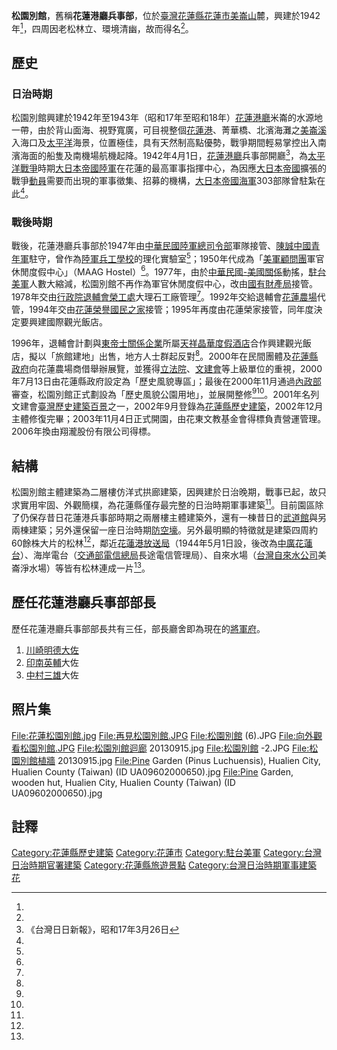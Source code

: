 {{coord|23.98261|N|121.615462|E|display=title}}
{{tw monument
|name       = 松園別館
|formername = 花蓮港廳兵事部
|image      = 松園別館1.jpg
|imagename  = 松園別館
{{Infobox mapframe|tyep=shape|zoom=15|frame-width=280}}
|othername  = 松園別館
|formalname= 
|level      = [[花蓮縣文化資產#歷史建築|歷史建築]]
|class      = 建築物類
|time       = {{flagicon|Empire of Japan}} 日本昭和17年（1942年）
|location   = {{TWN}}[[花蓮縣|花蓮縣]][[花蓮市|花蓮市]]松園街65號
|open       = 
|cost       = 全票60元 優待票40元 團體票（20人以上）50元 
|reg_url    = https://nchdb.boch.gov.tw/assets/advanceSearch/historicalBuilding/20020923000002
|website    = http://www.pinegarden.com.tw/
}}
'''松園別館'''，舊稱'''花蓮港廳兵事部'''，位於[[臺灣|臺灣]][[花蓮縣|花蓮縣]][[花蓮市|花蓮市]][[美崙山|美崙山]]麓，興建於1942年<ref name="關於松園別館"/>，四周因老松林立、環境清幽，故而得名<ref name="文化資產局"/>。

== 歷史 ==

=== 日治時期 ===
松園別館興建於1942年至1943年（昭和17年至昭和18年）[[花蓮港廳|花蓮港廳]]米崙的水源地一帶，由於背山面海、視野寬廣，可目視整個[[花蓮港|花蓮港]]、菁華橋、北濱海灘之[[美崙溪|美崙溪]]入海口及[[太平洋|太平洋]]海景，位置極佳，具有天然制高點優勢，戰爭期間輕易掌控出入南濱海面的船隻及南機場航機起降<ref name="關於松園別館" >。1942年4月1日，[[花蓮港廳|花蓮港廳]]兵事部開廳<ref>《台灣日日新報》，昭和17年3月26日</ref>，為[[太平洋戰爭|太平洋戰爭]]時期[[大日本帝國陸軍|大日本帝國陸軍]]在花蓮的最高軍事指揮中心，為因應[[大日本帝國|大日本帝國]]擴張的戰爭[[動員|動員]]需要而出現的軍事徵集、招募的機構，[[大日本帝國海軍|大日本帝國海軍]]303部隊曾駐紮在此<ref name="松園別館介紹" />。

=== 戰後時期 ===
戰後，花蓮港廳兵事部於1947年由[[中華民國陸軍總司令部|中華民國陸軍總司令部]]軍隊接管、[[陳誠|陳誠]][[中國青年軍|中國青年軍]]駐守，曾作為[[陸軍兵工學校|陸軍兵工學校]]的理化實驗室<ref name="文化資產局" />；1950年代成為「[[美軍顧問團_(中華民國)|美軍顧問團]]軍官休閒度假中心」（MAAG Hostel）<ref name="松園別館介紹" />。1977年，由於[[中華民國-美國關係|中華民國-美國關係]]動搖，[[駐台美軍|駐台美軍]]人數大縮減，松園別館不再作為軍官休閒度假中心，改由[[國有財產局|國有財產局]]接管。1978年交由[[行政院退輔會榮工處|行政院退輔會榮工處]]大理石工廠管理<ref name="文化資產局" />。1992年交給退輔會[[花蓮農場|花蓮農場]]代管，1994年交由[[花蓮榮譽國民之家|花蓮榮譽國民之家]]接管；1995年再度由花蓮榮家接管，同年度決定要興建國際觀光飯店。

1996年，退輔會計劃與[[東帝士關係企業|東帝士關係企業]]所屬[[天祥晶華度假酒店|天祥晶華度假酒店]]合作興建觀光飯店，擬以「旅館建地」出售，地方人士群起反對<ref name="松園別館介紹"/>。2000年在民間團體及[[花蓮縣政府|花蓮縣政府]]向花蓮農場商借舉辦展覽，並獲得[[立法院|立法院]]、[[文建會|文建會]]等上級單位的重視，2000年7月13日由花蓮縣政府設定為「歷史風貌專區」；最後在2000年11月通過[[中華民國內政部|內政部]]審查，松園別館正式劃設為「歷史風貌公園用地」，並展開整修<ref name="松園別館介紹"/><ref name="文化資產局"/>。2001年名列文建會[[臺灣歷史建築百景|臺灣歷史建築百景]]之一，2002年9月登錄為[[花蓮縣歷史建築|花蓮縣歷史建築]]，2002年12月主體修復完畢；2003年11月4日正式開園，由花東文教基金會得標負責營運管理。2006年換由翔瀧股份有限公司得標。

== 結構 ==
松園別館主體建築為二層樓仿洋式拱廊建築，因興建於日治晚期，戰事已起，故只求實用牢固、外觀簡樸，為花蓮縣僅存最完整的日治時期軍事建築<ref name="文化資產局"/>。目前園區除了仍保存昔日花蓮港兵事部時期之兩層樓主體建築外，還有一棟昔日的[[武道館|武道館]]與另兩棟建築；另外還保留一座日治時期[[防空壕|防空壕]]。另外最明顯的特徵就是建築四周約60餘株大片的松林<ref name="松園別館介紹"/>，鄰近[[花蓮港放送局|花蓮港放送局]]（1944年5月1日設，後改為[[中廣花蓮台|中廣花蓮台]]）、海岸電台（[[交通部電信總局|交通部電信總局]]長途電信管理局）、自來水場（[[台灣自來水公司|台灣自來水公司]]美崙淨水場）等皆有松林連成一片<ref name="關於松園別館"/>。

== 歷任花蓮港廳兵事部部長 ==
歷任花蓮港廳兵事部部長共有三任，部長廳舍即為現在的[[將軍府_(花蓮)|將軍府]]。

# [[川崎明德|川崎明德]][[大佐|大佐]]
# [[印南英輔|印南英輔]]大佐
# [[中村三雄|中村三雄]]大佐

== 照片集 ==
<gallery>
File:花蓮松園別館.jpg
File:再見松園別館.JPG
File:松園別館 (6).JPG
File:向外觀看松園別館.JPG
File:松園別館迴廊 20130915.jpg
File:松園別館 -2.JPG
File:松園別館植牆 20130915.jpg
File:Pine Garden (Pinus Luchuensis), Hualien City, Hualien County (Taiwan) (ID UA09602000650).jpg
File:Pine Garden, wooden hut, Hualien City, Hualien County (Taiwan) (ID UA09602000650).jpg
</gallery>

== 註釋 ==
{{commons category|The Pine Garden}}
{{Reflist| refs=
<ref name="文化資產局">{{cite web|url=https://nchdb.boch.gov.tw/assets/advanceSearch/historicalBuilding/20020923000002|title=松園別館|author=|publisher=文化部文化資產局|date=|accessdate=|archive-date=2019-06-09|archive-url=https://web.archive.org/web/20190609161659/https://nchdb.boch.gov.tw/assets/advanceSearch/historicalBuilding/20020923000002|dead-url=no}}</ref>

<ref name="關於松園別館">{{cite web|url=http://www.pinegarden.com.tw/?page_id=10|title=關於松園別館|author=|publisher=松園別館|date=|accessdate=2015-09-11|archive-date=2019-06-13|archive-url=https://web.archive.org/web/20190613113540/http://www.pinegarden.com.tw/?page_id=10|dead-url=no}}</ref>

<ref name="松園別館介紹">{{cite web|url=https://www.hccc.gov.tw/zh-tw/CulturalHeritage/Detail/19|title=松園別館介紹|author=|publisher=花蓮縣文化局|date=|accessdate=|archive-date=2020-09-25|archive-url=https://web.archive.org/web/20200925035306/https://www.hccc.gov.tw/zh-tw/CulturalHeritage/Detail/19|dead-url=no}}</ref>
}}

{{花蓮縣文化資產}}
{{臺灣歷史建築百景}}

[[Category:花蓮縣歷史建築|Category:花蓮縣歷史建築]]
[[Category:花蓮市|Category:花蓮市]]
[[Category:駐台美軍|Category:駐台美軍]]
[[Category:台灣日治時期官署建築|Category:台灣日治時期官署建築]]
[[Category:花蓮縣旅遊景點|Category:花蓮縣旅遊景點]]
[[Category:台灣日治時期軍事建築|Category:台灣日治時期軍事建築]]
[[Category:臺灣軍事設施類文化資產|花]]